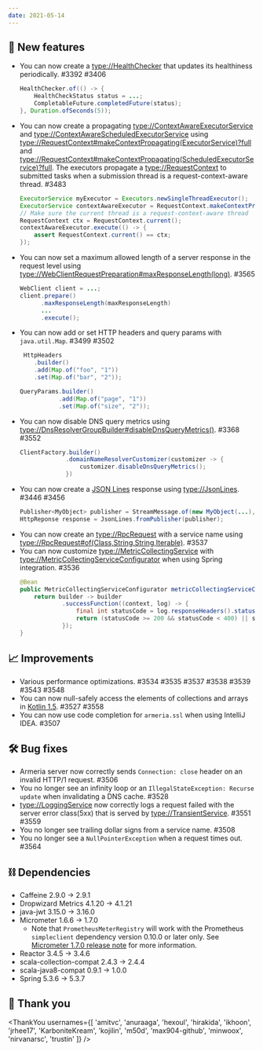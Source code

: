 ```yaml
---
date: 2021-05-14
---
```


## 🌟 New features

- You can now create a <type://HealthChecker> that updates its healthiness periodically. #3392 #3406
  ```java
  HealthChecker.of(() -> {
      HealthCheckStatus status = ...;
      CompletableFuture.completedFuture(status);
  }, Duration.ofSeconds(5));
  ```
- You can now create a propagating <type://ContextAwareExecutorService> and
  <type://ContextAwareScheduledExecutorService> using <type://RequestContext#makeContextPropagating(ExecutorService)?full>
  and <type://RequestContext#makeContextPropagating(ScheduledExecutorService)?full>.
  The executors propagate a <type://RequestContext> to submitted tasks when a submission thread is 
  a request-context-aware thread. #3483
  ```java
  ExecutorService myExecutor = Executors.newSingleThreadExecutor();
  ExecutorService contextAwareExecutor = RequestContext.makeContextPropagating(myExecutor);
  // Make sure the current thread is a request-context-aware thread
  RequestContext ctx = RequestContext.current();
  contextAwareExecutor.execute(() -> {
      assert RequestContext.current() == ctx;
  });
  ```
- You can now set a maximum allowed length of a server response in the request level
  using <type://WebClientRequestPreparation#maxResponseLength(long)>. #3565
  ```java
  WebClient client = ...;
  client.prepare()
        .maxResponseLength(maxResponseLength)
        ...
        .execute();
  ```
- You can now add or set HTTP headers and query params with `java.util.Map`. #3499 #3502
  ```java
   HttpHeaders
      .builder()
      .add(Map.of("foo", "1"))
      .set(Map.of("bar", "2"));
  
  QueryParams.builder()
             .add(Map.of("page", "1"))
             .set(Map.of("size", "2"));
  ```
- You can now disable DNS query metrics using <type://DnsResolverGroupBuilder#disableDnsQueryMetrics()>.
  #3368 #3552
  ```java
  ClientFactory.builder()
               .domainNameResolverCustomizer(customizer -> {
                   customizer.disableDnsQueryMetrics();
               })
  ```
- You can now create a [JSON Lines](https://jsonlines.org/) response using <type://JsonLines>. #3446 #3456
  ```java
  Publisher<MyObject> publisher = StreamMessage.of(new MyObject(...), new MyObject(...), ...);
  HttpReponse response = JsonLines.fromPublisher(publisher);
  ```
- You can now create an <type://RpcRequest> with a service name using
  <type://RpcRequest#of(Class,String,String,Iterable)>. #3537
- You can now customize <type://MetricCollectingService> with <type://MetricCollectingServiceConfigurator>
  when using Spring integration. #3536
  ```java
  @Bean
  public MetricCollectingServiceConfigurator metricCollectingServiceConfigurator() {
      return builder -> builder
              .successFunction((context, log) -> {
                  final int statusCode = log.responseHeaders().status().code();
                  return (statusCode >= 200 && statusCode < 400) || statusCode == 404;
              });
  }
  ```

## 📈 Improvements

- Various performance optimizations. #3534 #3535 #3537 #3538 #3539 #3543 #3548
- You can now null-safely access the elements of collections and arrays in
  [Kotlin 1.5](https://kotlinlang.org/docs/whatsnew15.html#improvements-to-handling-nullability-annotations).
  #3527 #3558
- You can now use code completion for `armeria.ssl` when using IntelliJ IDEA. #3507

## 🛠️ Bug fixes

- Armeria server now correctly sends `Connection: close` header on an invalid HTTP/1 request. #3506
- You no longer see an infinity loop or an `IllegalStateException: Recurse update` when invalidating 
  a DNS cache. #3528
- <type://LoggingService> now correctly logs a request failed with the server error class(5xx) that is served 
  by <type://TransientService>. #3551 #3559
- You no longer see trailing dollar signs from a service name. #3508
- You no longer see a `NullPointerException` when a request times out. #3564

## ⛓ Dependencies

- Caffeine 2.9.0 -> 2.9.1
- Dropwizard Metrics 4.1.20 -> 4.1.21
- java-jwt 3.15.0 -> 3.16.0
- Micrometer 1.6.6 -> 1.7.0
  - Note that `PrometheusMeterRegistry` will work with the Prometheus `simpleclient` dependency version 0.10.0 
    or later only. See [Micrometer 1.7.0 release note](https://github.com/micrometer-metrics/micrometer/releases/tag/v1.7.0) for more information.
- Reactor 3.4.5 -> 3.4.6
- scala-collection-compat 2.4.3 -> 2.4.4
- scala-java8-compat 0.9.1 -> 1.0.0
- Spring 5.3.6 -> 5.3.7

## 🙇 Thank you

<ThankYou
  usernames={[
    'amitvc',
    'anuraaga',
    'hexoul',
    'hirakida',
    'ikhoon',
    'jrhee17',
    'KarboniteKream',
    'kojilin',
    'm50d',
    'max904-github',
    'minwoox',
    'nirvanarsc',
    'trustin'
  ]}
/>

